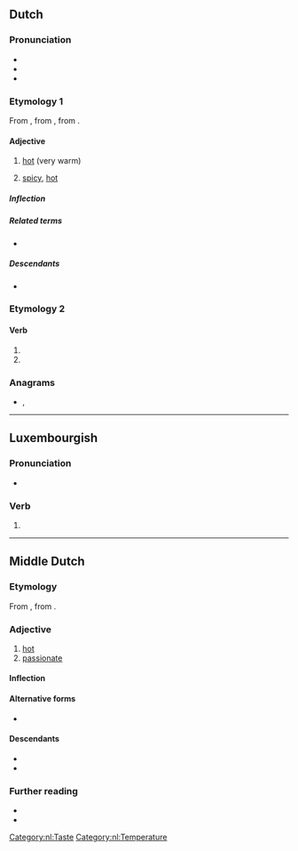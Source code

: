 {{also|Heet|-heet}}
==Dutch==

===Pronunciation===
* {{IPA|nl|/ɦeːt/}}
* {{hyphenation|nl|heet}}
* {{rhymes|nl|eːt}}

===Etymology 1===
From {{inh|nl|dum|hêet}}, from {{inh|nl|odt|*hēt}}, from {{inh|nl|gem-pro|*haitaz}}.

====Adjective====
{{nl-adj|heter}}

# [[hot]] (very warm)
#: {{ant|nl|koud|koel}}
# [[spicy]], [[hot]]

=====Inflection=====
{{nl-decl-adj|hete}}

=====Related terms=====
* {{l|nl|hitte}}

=====Descendants=====
* {{desc|brc|hete}}

===Etymology 2===
{{nonlemma}}

====Verb====
{{head|nl|verb form}}

# {{nl-verb form of|p=123|n=sg|t=pres|m=ind|heten}}
# {{nl-verb form of|m=imp|heten}}

===Anagrams===
* {{l|nl|hete}}, {{l|nl|thee}}

[[Category:nl:Taste]]
[[Category:nl:Temperature]]

----

==Luxembourgish==

===Pronunciation===
* {{IPA|lb|/heːt/}}

===Verb===
{{head|lb|verb form}}

# {{inflection of|lb|haen||3|s|pres|ind}}

----

==Middle Dutch==

===Etymology===
From {{inh|dum|odt|*hēt}}, from {{inh|dum|gem-pro|*haitaz}}.

===Adjective===
{{dum-adj|head=hêet}}

# [[hot]]
# [[passionate]]

====Inflection====
{{rfinfl|dum|adjective}}

====Alternative forms====
* {{l|dum|heit}}

====Descendants====
* {{desc|nl|heet}}
* {{desc|li|heit}}

===Further reading===
* {{R:VMNW|ID84172|II}}
* {{R:MNW|16254|VI}}